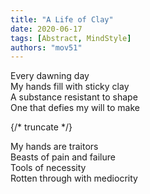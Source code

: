 ```yaml
---
title: "A Life of Clay"
date: 2020-06-17
tags: [Abstract, MindStyle]
authors: "mov51"
---
```


Every dawning day  
My hands fill with sticky clay  
A substance resistant to shape  
One that defies my will to make  
  
{/* truncate */}

My hands are traitors  
Beasts of pain and failure  
Tools of necessity  
Rotten through with mediocrity  

